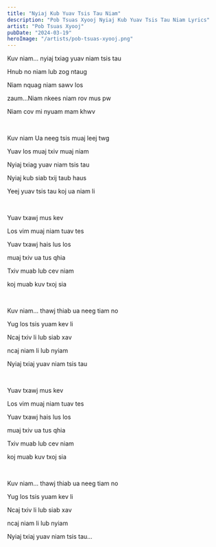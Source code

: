 ```yaml
---
title: "Nyiaj Kub Yuav Tsis Tau Niam"
description: "Pob Tsuas Xyooj Nyiaj Kub Yuav Tsis Tau Niam Lyrics"
artist: "Pob Tsuas Xyooj"
pubDate: "2024-03-19"
heroImage: "/artists/pob-tsuas-xyooj.png"
---
```


Kuv niam... nyiaj txiag yuav niam tsis tau

Hnub no niam lub zog ntaug

Niam nquag niam sawv los

zaum…Niam nkees niam rov mus pw

Niam cov mi nyuam mam khwv

<br />

Kuv niam Ua neeg tsis muaj leej twg

Yuav los muaj txiv muaj niam

Nyiaj txiag yuav niam tsis tau

Nyiaj kub siab txij taub haus

Yeej yuav tsis tau koj ua niam li

<br />

Yuav txawj mus kev

Los vim muaj niam tuav tes

Yuav txawj hais lus los

muaj txiv ua tus qhia

Txiv muab lub cev niam

koj muab kuv txoj sia

<br />

Kuv niam... thawj thiab ua neeg tiam no

Yug los tsis yuam kev li

Ncaj txiv li lub siab xav

ncaj niam li lub nyiam

Nyiaj txiaj yuav niam tsis tau

<br />

Yuav txawj mus kev

Los vim muaj niam tuav tes

Yuav txawj hais lus los

muaj txiv ua tus qhia

Txiv muab lub cev niam

koj muab kuv txoj sia

<br />

Kuv niam… thawj thiab ua neeg tiam no

Yug los tsis yuam kev li

Ncaj txiv li lub siab xav

ncaj niam li lub nyiam

Nyiaj txiaj yuav niam tsis tau…
